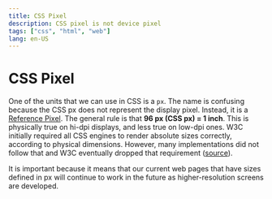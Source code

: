 ```yaml
---
title: CSS Pixel
description: CSS pixel is not device pixel
tags: ["css", "html", "web"]
lang: en-US
---
```



# CSS Pixel

One of the units that we can use in CSS is a `px`. The name is confusing
because the CSS px does not represent the display pixel. Instead, it is a
[Reference Pixel](https://www.w3.org/TR/css-values-3/#absolute-lengths). The
general rule is that **96 px (CSS px) = 1 inch**. This is physically true on
hi-dpi displays, and less true on low-dpi ones. W3C initially required all CSS
engines to render absolute sizes correctly, according to physical
dimensions. However, many implementations did not follow that and W3C
eventually dropped that requirement
([source](https://www.w3.org/Style/Examples/007/units.en.html)).

It is important because it means that our current web pages that have sizes
defined in px will continue to work in the future as higher-resolution screens
are developed.